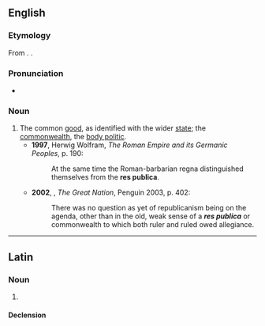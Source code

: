{{also|respublica}}

==English==
{{wikipedia|lang=en}}

===Etymology===
From {{bor|en|la|rēs pūblica}}. {{doublet|en|republic}}.

===Pronunciation===
* {{a|UK}} {{IPA|en|/ɹeɪz ˈpʊblɪkə/}}

===Noun===
{{en-noun|-}}

# The common [[good]], as identified with the wider [[state]]; the [[commonwealth]], the [[body politic]].
#* '''1997''', Herwig Wolfram, ''The Roman Empire and its Germanic Peoples'', p. 190:
#*: At the same time the Roman-barbarian regna distinguished themselves from the '''res publica'''.
#* '''2002''', {{w|Colin Jones (historian)|Colin Jones}}, ''The Great Nation'', Penguin 2003, p. 402:
#*: There was no question as yet of republicanism being on the agenda, other than in the old, weak sense of a '''''res publica''''' or commonwealth to which both ruler and ruled owed allegiance.

----

==Latin==

===Noun===
{{la-noun|[[rēs]]<5> [[publicus|pūblica]]<+>}}

# {{alternative form of|la|rēspūblica}}

====Declension====
{{la-ndecl|rēs<5> pūblica<+>}}